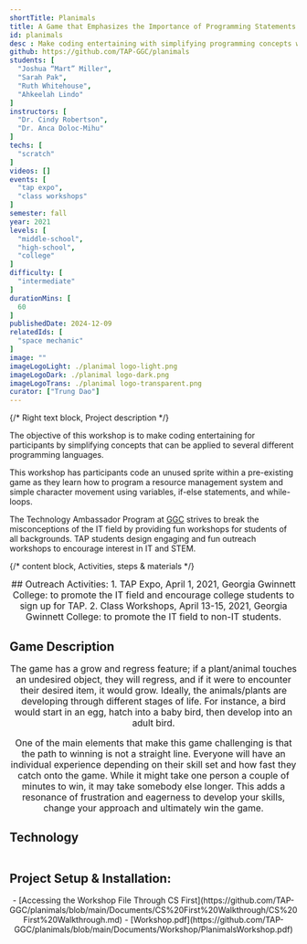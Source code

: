 ```yaml
---
shortTitle: Planimals
title: A Game that Emphasizes the Importance of Programming Statements
id: planimals
desc : Make coding entertaining with simplifying programming concepts while learning how to program a resource management system and simple character movement using variables, if-else statements, and while-loops.
github: https://github.com/TAP-GGC/planimals
students: [
  "Joshua “Mart” Miller",
  "Sarah Pak",
  "Ruth Whitehouse",
  "Ahkeelah Lindo"
]
instructors: [
  "Dr. Cindy Robertson",
  "Dr. Anca Doloc-Mihu"
] 
techs: [
  "scratch"
]
videos: []
events: [
  "tap expo",
  "class workshops"
]
semester: fall
year: 2021
levels: [
  "middle-school",
  "high-school",
  "college"
] 
difficulty: [
  "intermediate"
] 
durationMins: [
  60
]
publishedDate: 2024-12-09
relatedIds: [
  "space mechanic"
]
image: ""
imageLogoLight: ./planimal logo-light.png
imageLogoDark: ./planimal logo-dark.png
imageLogoTrans: ./planimal logo-transparent.png
curator: ["Trung Dao"]
---
```




{/* Right text block, Project description */}

The objective of this workshop is to make coding entertaining for participants by simplifying concepts that can be applied to several different programming languages.

This workshop has participants code an unused sprite within a pre-existing game as they learn how to program a resource management system and simple character movement using variables, if-else statements, and while-loops.

The Technology Ambassador Program at [GGC](http://www.ggc.edu/tap) strives to break the misconceptions of the IT field by providing fun workshops for students of all backgrounds. TAP students design engaging and fun outreach workshops to encourage interest in IT and STEM.


{/* content block, Activities, steps & materials */}
<div style="text-align: center; justify-content: center; font-size: 1.125em;">
## Outreach Activities:
1. TAP Expo, April 1, 2021, Georgia Gwinnett College: to promote the IT field and encourage college students to sign up for TAP.
2. Class Workshops, April 13-15, 2021, Georgia Gwinnett College: to promote the IT field to non-IT students.
</div>

## Game Description
<div style="text-align: center; justify-content: center; font-size: 1.125em;">
The game has a grow and regress feature; if a plant/animal touches an undesired object, they will regress, and if it were to encounter their desired item, it would grow. Ideally, the animals/plants are developing through different stages of life. For instance, a bird would start in an egg, hatch into a baby bird, then develop into an adult bird.

One of the main elements that make this game challenging is that the path to winning is not a straight line. Everyone will have an individual experience depending on their skill set and how fast they catch onto the game. While it might take one person a couple of minutes to win, it may take somebody else longer. This adds a resonance of frustration and eagerness to develop your skills, change your approach and ultimately win the game.
</div>

## Technology
<div style='text-align:center; display: flex; justify-content: center; font-size: 1.25em'>
<Logo src= {ScratchLogo.src} alt="Scratch Logo" link="https://scratch.mit.edu/"/>
<Logo src={BlockBased.src} alt="Block Base Language " />
</div>

## Project Setup & Installation:
<div style='text-align:center; justify-content: center; font-size: 1em; top-margin: 50p; ' >
- [Accessing the Workshop File Through CS First](https://github.com/TAP-GGC/planimals/blob/main/Documents/CS%20First%20Walkthrough/CS%20First%20Walkthrough.md)
- [Workshop.pdf](https://github.com/TAP-GGC/planimals/blob/main/Documents/Workshop/PlanimalsWorkshop.pdf)
</div>
